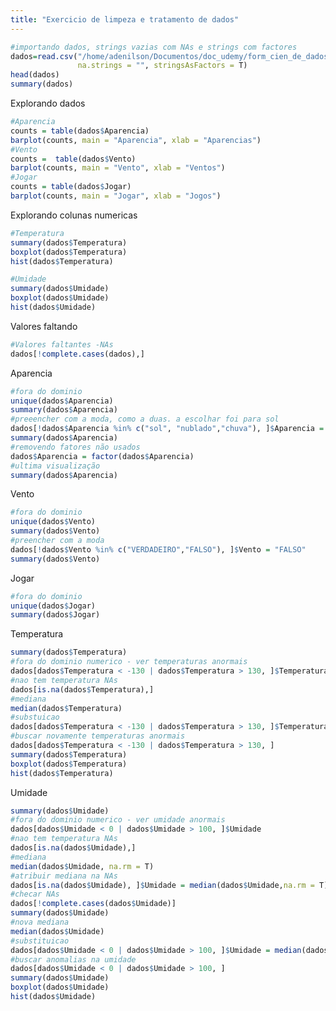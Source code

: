 ```yaml
---
title: "Exercicio de limpeza e tratamento de dados"
---
```


```r
#importando dados, strings vazias com NAs e strings com factores
dados=read.csv("/home/adenilson/Documentos/doc_udemy/form_cien_de_dados_ R_e_Python/dados/tempo.csv", sep = ";",
               na.strings = "", stringsAsFactors = T)
head(dados)
summary(dados)
```


Explorando dados
```r
#Aparencia
counts = table(dados$Aparencia)
barplot(counts, main = "Aparencia", xlab = "Aparencias")
#Vento
counts =  table(dados$Vento)
barplot(counts, main = "Vento", xlab = "Ventos")
#Jogar
counts = table(dados$Jogar)
barplot(counts, main = "Jogar", xlab = "Jogos")

```

Explorando colunas numericas

```r
#Temperatura
summary(dados$Temperatura)
boxplot(dados$Temperatura)
hist(dados$Temperatura)

#Umidade
summary(dados$Umidade)
boxplot(dados$Umidade)
hist(dados$Umidade)
```

Valores faltando
```r
#Valores faltantes -NAs
dados[!complete.cases(dados),]
```


Aparencia
```r
#fora do dominio
unique(dados$Aparencia)
summary(dados$Aparencia)
#preeencher com a moda, como a duas. a escolhar foi para sol
dados[!dados$Aparencia %in% c("sol", "nublado","chuva"), ]$Aparencia = "sol"
summary(dados$Aparencia)
#removendo fatores não usados
dados$Aparencia = factor(dados$Aparencia)
#ultima visualização
summary(dados$Aparencia)
```
Vento
```r
#fora do dominio
unique(dados$Vento)
summary(dados$Vento)
#preencher com a moda
dados[!dados$Vento %in% c("VERDADEIRO","FALSO"), ]$Vento = "FALSO"
summary(dados$Vento)
```
Jogar
```r
#fora do dominio
unique(dados$Jogar)
summary(dados$Jogar)
```
Temperatura
```r
summary(dados$Temperatura)
#fora do dominio numerico - ver temperaturas anormais
dados[dados$Temperatura < -130 | dados$Temperatura > 130, ]$Temperatura
#nao tem temperatura NAs
dados[is.na(dados$Temperatura),]
#mediana
median(dados$Temperatura)
#substuicao
dados[dados$Temperatura < -130 | dados$Temperatura > 130, ]$Temperatura = median(dados$Temperatura)
#buscar novamente temperaturas anormais
dados[dados$Temperatura < -130 | dados$Temperatura > 130, ]
summary(dados$Temperatura)
boxplot(dados$Temperatura)
hist(dados$Temperatura)
```

Umidade
```r
summary(dados$Umidade)
#fora do dominio numerico - ver umidade anormais
dados[dados$Umidade < 0 | dados$Umidade > 100, ]$Umidade
#nao tem temperatura NAs
dados[is.na(dados$Umidade),]
#mediana
median(dados$Umidade, na.rm = T)
#atribuir mediana na NAs
dados[is.na(dados$Umidade), ]$Umidade = median(dados$Umidade,na.rm = T)
#checar NAs
dados[!complete.cases(dados$Umidade)]
summary(dados$Umidade)
#nova mediana
median(dados$Umidade)
#substituicao
dados[dados$Umidade < 0 | dados$Umidade > 100, ]$Umidade = median(dados$Umidade)
#buscar anomalias na umidade
dados[dados$Umidade < 0 | dados$Umidade > 100, ]
summary(dados$Umidade)
boxplot(dados$Umidade)
hist(dados$Umidade)
```


















